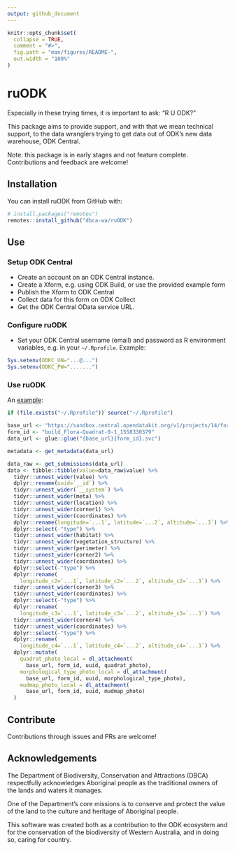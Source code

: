 ```yaml
---
output: github_document
---
```


<!-- README.md is generated from README.Rmd. Please edit that file -->

```r
knitr::opts_chunk$set(
  collapse = TRUE,
  comment = "#>",
  fig.path = "man/figures/README-",
  out.width = "100%"
)
```
# ruODK

Especially in these trying times, it is important to ask: "R U ODK?"

This package aims to provide support, and with that we mean technical support, to the data wranglers trying to get data out of ODK's new data warehouse, ODK Central.

Note: this package is in early stages and not feature complete. Contributions and feedback are welcome!

## Installation

You can install ruODK from GitHub with:

```r
# install.packages("remotes")
remotes::install_github("dbca-wa/ruODK")
```


## Use

### Setup ODK Central

* Create an account on an ODK Central instance.
* Create a Xform, e.g. using ODK Build, or use the provided example form
* Publish the Xform to ODK Central
* Collect data for this form on ODK Collect
* Get the ODK Central OData service URL.

### Configure ruODK

* Set your ODK Central username (email) and password as R environment
  variables, e.g. in your `~/.Rprofile`.
  Example:
  
```r
Sys.setenv(ODKC_UN="...@...")
Sys.setenv(ODKC_PW=".......")
```

### Use ruODK

An [example](https://rpubs.com/florian_mayer/flora_quadrats):

```r
if (file.exists("~/.Rprofile")) source("~/.Rprofile")

base_url <- "https://sandbox.central.opendatakit.org/v1/projects/14/forms/"
form_id <- "build_Flora-Quadrat-0-1_1558330379"
data_url <- glue::glue("{base_url}{form_id}.svc")

metadata <- get_metadata(data_url)

data_raw <- get_submissions(data_url)
data <- tibble::tibble(value=data_raw$value) %>% 
  tidyr::unnest_wider(value) %>% 
  dplyr::rename(uuid=`__id`) %>% 
  tidyr::unnest_wider(`__system`) %>% 
  tidyr::unnest_wider(meta) %>% 
  tidyr::unnest_wider(location) %>% 
  tidyr::unnest_wider(corner1) %>% 
  tidyr::unnest_wider(coordinates) %>% 
  dplyr::rename(longitude=`...1`, latitude=`...2`, altitude=`...3`) %>% 
  dplyr::select(-"type") %>% 
  tidyr::unnest_wider(habitat) %>%   
  tidyr::unnest_wider(vegetation_structure) %>%   
  tidyr::unnest_wider(perimeter) %>% 
  tidyr::unnest_wider(corner2) %>% 
  tidyr::unnest_wider(coordinates) %>%
  dplyr::select(-"type") %>% 
  dplyr::rename(
    longitude_c2=`...1`, latitude_c2=`...2`, altitude_c2=`...3`) %>% 
  tidyr::unnest_wider(corner3) %>% 
  tidyr::unnest_wider(coordinates) %>%
  dplyr::select(-"type") %>% 
  dplyr::rename(
    longitude_c3=`...1`, latitude_c3=`...2`, altitude_c3=`...3`) %>% 
  tidyr::unnest_wider(corner4) %>% 
  tidyr::unnest_wider(coordinates) %>%
  dplyr::select(-"type") %>% 
  dplyr::rename(
    longitude_c4=`...1`, latitude_c4=`...2`, altitude_c4=`...3`) %>%
  dplyr::mutate(
    quadrat_photo_local = dl_attachment(
      base_url, form_id, uuid, quadrat_photo),
    morphological_type_photo_local = dl_attachment(
      base_url, form_id, uuid, morphological_type_photo),
    mudmap_photo_local = dl_attachment(
      base_url, form_id, uuid, mudmap_photo)
  )
```

## Contribute
Contributions through issues and PRs are welcome!

## Acknowledgements
The Department of Biodiversity, Conservation and Attractions (DBCA) respectfully acknowledges Aboriginal people as the traditional owners of the lands and waters it manages.

One of the Department's core missions is to conserve and protect the value of the land to the culture and heritage of Aboriginal people.

This software was created both as a contribution to the ODK ecosystem and for the conservation of the biodiversity of Western Australia, and in doing so, caring for country.